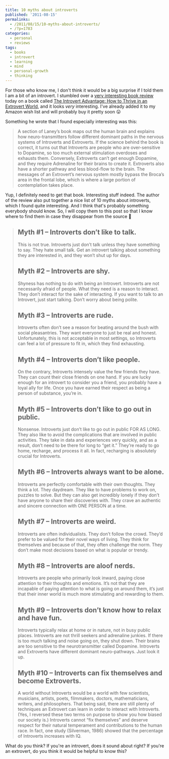 ```yaml
---
title: 10 myths about introverts
published: '2011-08-15'
permalinks:
  - /2011/08/15/10-myths-about-introverts/
  - /?p=1783
categories:
  - personal
  - reviews
tags:
  - books
  - introvert
  - learning
  - mind
  - personal-growth
  - thinking
---
```


For those who know me, I don't think it would be a big surprise if I told them I am a bit of an introvert. I stumbled over a [very interesting book review](http://www.carlkingdom.com/10-myths-about-introverts) today on a book called [The Introvert Advantage: How to Thrive in an Extrovert World](http://www.amazon.com/gp/product/0761123695/ref=as_li_ss_tl?ie=UTF8&tag=wwwgeekalityn-20&linkCode=as2&camp=217145&creative=399381&creativeASIN=0761123695), and it looks _very_ interesting. I've already added it to my Amazon wish list and will probably buy it pretty soon 😛

Something he wrote that I found especially interesting was this:

> A section of Laney’s book maps out the human brain and explains how neuro-transmitters follow different dominant paths in the nervous systems of Introverts and Extroverts. If the science behind the book is correct, it turns out that Introverts are people who are over-sensitive to Dopamine, so too much external stimulation overdoses and exhausts them. Conversely, Extroverts can’t get enough Dopamine, and they require Adrenaline for their brains to create it. Extroverts also have a shorter pathway and less blood-flow to the brain. The messages of an Extrovert’s nervous system mostly bypass the Broca’s area in the frontal lobe, which is where a large portion of contemplation takes place.

Yup, I definitely need to get that book. Interesting stuff indeed. The author of the review also put together a nice list of 10 myths about introverts, which I found quite interesting. And I think that's probably something everybody should know. So, I will copy them to this post so that I know where to find them in case they disappear from the source 🙂

> ## Myth #1 – Introverts don’t like to talk.
>
> This is not true. Introverts just don’t talk unless they have something to say. They hate small talk. Get an introvert talking about something they are interested in, and they won’t shut up for days.
>
> ## Myth #2 – Introverts are shy.
>
> Shyness has nothing to do with being an Introvert. Introverts are not necessarily afraid of people. What they need is a reason to interact. They don’t interact for the sake of interacting. If you want to talk to an Introvert, just start talking. Don’t worry about being polite.
>
> ## Myth #3 – Introverts are rude.
>
> Introverts often don’t see a reason for beating around the bush with social pleasantries. They want everyone to just be real and honest. Unfortunately, this is not acceptable in most settings, so Introverts can feel a lot of pressure to fit in, which they find exhausting.
>
> ## Myth #4 – Introverts don’t like people.
>
> On the contrary, Introverts intensely value the few friends they have. They can count their close friends on one hand. If you are lucky enough for an introvert to consider you a friend, you probably have a loyal ally for life. Once you have earned their respect as being a person of substance, you’re in.
>
> ## Myth #5 – Introverts don’t like to go out in public.
>
> Nonsense. Introverts just don’t like to go out in public FOR AS LONG. They also like to avoid the complications that are involved in public activities. They take in data and experiences very quickly, and as a result, don’t need to be there for long to “get it.” They’re ready to go home, recharge, and process it all. In fact, recharging is absolutely crucial for Introverts.
>
> ## Myth #6 – Introverts always want to be alone.
>
> Introverts are perfectly comfortable with their own thoughts. They think a lot. They daydream. They like to have problems to work on, puzzles to solve. But they can also get incredibly lonely if they don’t have anyone to share their discoveries with. They crave an authentic and sincere connection with ONE PERSON at a time.
>
> ## Myth #7 – Introverts are weird.
>
> Introverts are often individualists. They don’t follow the crowd. They’d prefer to be valued for their novel ways of living. They think for themselves and because of that, they often challenge the norm. They don’t make most decisions based on what is popular or trendy.
>
> ## Myth #8 – Introverts are aloof nerds.
>
> Introverts are people who primarily look inward, paying close attention to their thoughts and emotions. It’s not that they are incapable of paying attention to what is going on around them, it’s just that their inner world is much more stimulating and rewarding to them.
>
> ## Myth #9 – Introverts don’t know how to relax and have fun.
>
> Introverts typically relax at home or in nature, not in busy public places. Introverts are not thrill seekers and adrenaline junkies. If there is too much talking and noise going on, they shut down. Their brains are too sensitive to the neurotransmitter called Dopamine. Introverts and Extroverts have different dominant neuro-pathways. Just look it up.
>
> ## Myth #10 – Introverts can fix themselves and become Extroverts.
>
> A world without Introverts would be a world with few scientists, musicians, artists, poets, filmmakers, doctors, mathematicians, writers, and philosophers. That being said, there are still plenty of techniques an Extrovert can learn in order to interact with Introverts. (Yes, I reversed these two terms on purpose to show you how biased our society is.) Introverts cannot “fix themselves” and deserve respect for their natural temperament and contributions to the human race. In fact, one study (Silverman, 1986) showed that the percentage of Introverts increases with IQ.

What do you think? If you're an introvert, does it sound about right? If you're an extrovert, do you think it would be helpful to know this?
